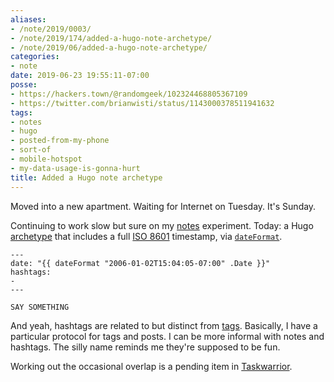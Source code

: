 ```yaml
---
aliases:
- /note/2019/0003/
- /note/2019/174/added-a-hugo-note-archetype/
- /note/2019/06/added-a-hugo-note-archetype/
categories:
- note
date: 2019-06-23 19:55:11-07:00
posse:
- https://hackers.town/@randomgeek/102324468805367109
- https://twitter.com/brianwisti/status/1143000378511941632
tags:
- notes
- hugo
- posted-from-my-phone
- sort-of
- mobile-hotspot
- my-data-usage-is-gonna-hurt
title: Added a Hugo note archetype
---
```


Moved into a new apartment. Waiting for Internet on Tuesday. It's Sunday.

Continuing to work slow but sure on my [notes][] experiment. Today: a Hugo
[archetype][] that includes a full [ISO 8601][] timestamp, via [`dateFormat`][].

[notes]: /note
[archetype]: https://gohugo.io/content-management/archetypes/
[ISO 8601]: https://en.wikipedia.org/wiki/ISO_8601
[`dateFormat`]: https://gohugo.io/functions/dateformat

```
---
date: "{{ dateFormat "2006-01-02T15:04:05-07:00" .Date }}"
hashtags:
-
---

SAY SOMETHING
```

And yeah, hashtags are related to but distinct from [tags][]. Basically,
I have a particular protocol for tags and posts. I can be more informal
with notes and hashtags. The silly name reminds me they're supposed to be fun.

Working out the occasional overlap is a pending item in [Taskwarrior][].

[tags]: /tags
[Taskwarrior]: /tags/taskwarrior
